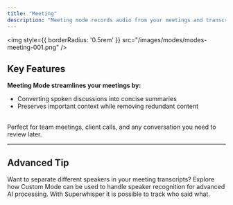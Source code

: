 ```yaml
---
title: "Meeting"
description: "Meeting mode records audio from your meetings and transcribes it into a clear summary, helping you capture key points without the noise."
---
```


<img
style={{ borderRadius: '0.5rem' }}
src="/images/modes/modes-meeting-001.png"
/>

## Key Features
**Meeting Mode streamlines your meetings by:**
- Converting spoken discussions into concise summaries
- Preserves important context while removing redundant content
<br/>
<Check>Perfect for team meetings, client calls, and any conversation you need to review later.</Check>

---
## Advanced Tip
<Card title="Speaker-Separated Meetings" icon="users" href="speaker-separated-meetings">
Want to separate different speakers in your meeting transcripts? Explore how Custom Mode can be used to handle speaker recognition for advanced AI processing. With Superwhisper it is possible to track who said what.
</Card>